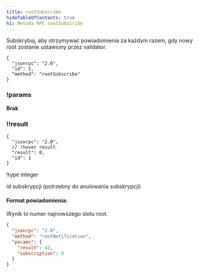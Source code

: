 ```yaml
---
title: rootSubscribe
hideTableOfContents: true
h1: Metoda RPC rootSubscribe
---
```


Subskrybuj, aby otrzymywać powiadomienia za każdym razem, gdy nowy root zostanie
ustawiony przez validator.

<APIMethod>

```jsonc !!request
{
  "jsonrpc": "2.0",
  "id": 1,
  "method": "rootSubscribe"
}
```

### !params

**Brak**

### !!result

```jsonc !response
{
  "jsonrpc": "2.0",
  // !hover result
  "result": 0,
  "id": 1
}
```

!type integer

id subskrypcji (potrzebny do anulowania subskrypcji)

</APIMethod>

#### Format powiadomienia:

Wynik to numer najnowszego slotu root.

```json
{
  "jsonrpc": "2.0",
  "method": "rootNotification",
  "params": {
    "result": 42,
    "subscription": 0
  }
}
```

